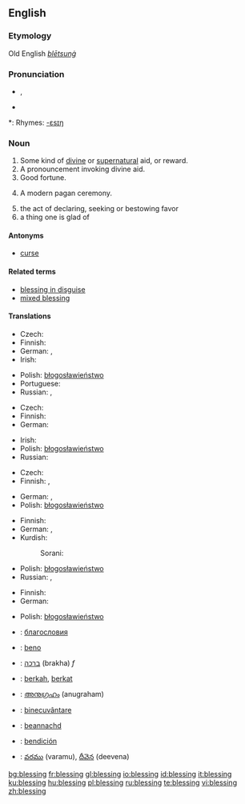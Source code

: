 ==English==

===Etymology===
Old English ''[[blētsunġ]]''

===Pronunciation===
* {{IPA|/ˈbles.ɪŋ/}}, {{SAMPA|/"bles.IN/}}
* {{audio|en-us-blessing.ogg|Audio (US)}}

*: Rhymes: [[Rhymes:English:-ɛsɪŋ|-ɛsɪŋ]]

===Noun===
{{en-noun}}

# Some kind of [[divine]] or [[supernatural]] aid, or reward.
# A pronouncement invoking divine aid.
# Good fortune.
# {{context|paganism}} A modern pagan ceremony.
# the act of declaring, seeking or bestowing favor
# a thing one is glad of

====Antonyms====
* [[curse]]

====Related terms====
* [[blessing in disguise]]
* [[mixed blessing]]

====Translations====
{{trans-top|Some kind of divine or supernatural aid, or reward}}
* Czech: {{t-|cs|požehnání|n}}
* Finnish: {{t|fi|siunaus}}
* German: {{t-|de|Segen|m}}, {{t+|de|Segnung|f}}
* Irish: {{t-|ga|beannacht|f|xs=Irish}}
{{trans-mid}}
* Polish: [[błogosławieństwo]] {{n}}
* Portuguese: {{t|pt|benção|f}}
* Russian: {{t|ru|благословение|n|tr=blagoslov'énije|sc=Cyrl}}, {{t+|ru|милость|f|tr=mílost'|sc=Cyrl}}
{{trans-bottom}}

{{trans-top|pronouncement invoking divine aid}}
* Czech: {{t-|cs|požehnání|n}}
* Finnish: {{t|fi|siunaus}}
* German: {{t+|de|Segnen}}
{{trans-mid}}
* Irish: {{t-|ga|beannacht|f|xs=Irish}}
* Polish: [[błogosławieństwo]] {{n}}
* Russian: {{t|ru|благословение|n|tr=blagoslov'énije|sc=Cyrl}}
{{trans-bottom}}

{{trans-top|Good fortune}}
* Czech: {{t-|cs|požehnání|n}}
* Finnish: {{t+|fi|onni}}, {{t+|fi|tuuri}}
{{trans-mid}}
* German: {{t-|de|Segen|m}}, {{t+|de|Segnung|f}}
* Polish: [[błogosławieństwo]] {{n}}
{{trans-bottom}}

{{trans-top|(''paganism'') A modern pagan ceremony}}
{{trans-mid}}
{{trans-bottom}}

{{trans-top|act of declaring, seeking or bestowing favor}}
* Finnish: {{t|fi|siunaus}}
* German: {{t+|de|Segnen|n}}, {{t+|de|Segnung|f}}
* Kurdish:
*: Sorani: {{t|ku|خێر|tr=xêr|sc=KUchar}}
{{trans-mid}}
* Polish: [[błogosławieństwo]] {{n}}
* Russian: {{t|ru|благословение|n|tr=blagoslov'énije|sc=Cyrl}}, {{t-|ru|молитва|f|tr=molítva|sc=Cyrl}}
{{trans-bottom}}

{{trans-top|thing one is glad of}}
* Finnish: {{t|fi|ilonaihe}}
* German: {{t-|de|Segen|m}}
{{trans-mid}}
* Polish: [[błogosławieństwo]] {{n}}
{{trans-bottom}}

{{checktrans-top}}
* {{ttbc|Bulgarian}}: [[благословия]] {{n}} {{f}}
* {{ttbc|Esperanto}}: [[beno]]
* {{ttbc|Hebrew}}: [[ברכה]] (brakha) ''f''
* {{ttbc|Indonesian}}: [[berkah]], [[berkat]]
{{trans-mid}}
* {{ttbc|Malayalam}}: [[അനുഗ്രഹം]] (anugraham)
* {{ttbc|Romanian}}: [[binecuvântare]] {{f}}
* {{ttbc|Scottish Gaelic}}: [[beannachd]]
* {{ttbc|Spanish}}: [[bendición]] {{f}}
* {{ttbc|Telugu}}: [[వరము]] (varamu), [[దీవెన]] (deevena)
{{trans-bottom}}

[[bg:blessing]]
[[fr:blessing]]
[[gl:blessing]]
[[io:blessing]]
[[id:blessing]]
[[it:blessing]]
[[ku:blessing]]
[[hu:blessing]]
[[pl:blessing]]
[[ru:blessing]]
[[te:blessing]]
[[vi:blessing]]
[[zh:blessing]]